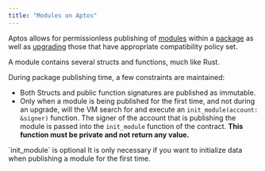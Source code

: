 ```yaml
---
title: "Modules on Aptos"
---
```


Aptos allows for permissionless publishing of [modules](../book/modules-and-scripts.md) within a [package](../book/packages.md) as well as [upgrading](../book/package-upgrades.md) those that have appropriate compatibility policy set.

A module contains several structs and functions, much like Rust.

During package publishing time, a few constraints are maintained:

- Both Structs and public function signatures are published as immutable.
- Only when a module is being published for the first time, and not during an upgrade, will the VM search for and execute an `init_module(account: &signer)` function. The signer of the account that is publishing the module is passed into the `init_module` function of the contract. **This function must be private and not return any value.**

<Callout type="info">
`init_module` is optional
It is only necessary if you want to initialize data when publishing a module for the first time.
</Callout>
